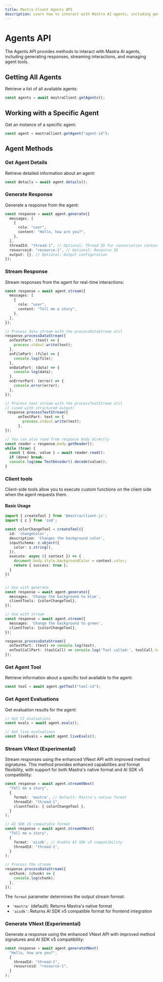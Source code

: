 ```yaml
---
title: Mastra Client Agents API
description: Learn how to interact with Mastra AI agents, including generating responses, streaming interactions, and managing agent tools using the client-js SDK.
---
```


# Agents API

The Agents API provides methods to interact with Mastra AI agents, including generating responses, streaming interactions, and managing agent tools.

## Getting All Agents

Retrieve a list of all available agents:

```typescript
const agents = await mastraClient.getAgents();
```

## Working with a Specific Agent

Get an instance of a specific agent:

```typescript
const agent = mastraClient.getAgent("agent-id");
```

## Agent Methods

### Get Agent Details

Retrieve detailed information about an agent:

```typescript
const details = await agent.details();
```

### Generate Response

Generate a response from the agent:

```typescript
const response = await agent.generate({
  messages: [
    {
      role: "user",
      content: "Hello, how are you?",
    },
  ],
  threadId: "thread-1", // Optional: Thread ID for conversation context
  resourceid: "resource-1", // Optional: Resource ID
  output: {}, // Optional: Output configuration
});
```

### Stream Response

Stream responses from the agent for real-time interactions:

```typescript
const response = await agent.stream({
  messages: [
    {
      role: "user",
      content: "Tell me a story",
    },
  ],
});

// Process data stream with the processDataStream util
response.processDataStream({
  onTextPart: (text) => {
    process.stdout.write(text);
  },
  onFilePart: (file) => {
    console.log(file);
  },
  onDataPart: (data) => {
    console.log(data);
  },
  onErrorPart: (error) => {
    console.error(error);
  },
});

// Process text stream with the processTextStream util
// (used with structured output)
 response.processTextStream({
      onTextPart: text => {
        process.stdout.write(text);
      },
});

// You can also read from response body directly
const reader = response.body.getReader();
while (true) {
  const { done, value } = await reader.read();
  if (done) break;
  console.log(new TextDecoder().decode(value));
}
```

### Client tools

Client-side tools allow you to execute custom functions on the client side when the agent requests them.

#### Basic Usage

```typescript
import { createTool } from '@mastra/client-js';
import { z } from 'zod';

const colorChangeTool = createTool({
  id: 'changeColor',
  description: 'Changes the background color',
  inputSchema: z.object({
    color: z.string(),
  }),
  execute: async ({ context }) => {
    document.body.style.backgroundColor = context.color;
    return { success: true };
  }
})


// Use with generate
const response = await agent.generate({
  messages: 'Change the background to blue',
  clientTools: {colorChangeTool},
});

// Use with stream
const response = await agent.stream({
  messages: 'Change the background to green',
  clientTools: {colorChangeTool},
});

response.processDataStream({
  onTextPart: (text) => console.log(text),
  onToolCallPart: (toolCall) => console.log('Tool called:', toolCall.toolName),
});
```

### Get Agent Tool

Retrieve information about a specific tool available to the agent:

```typescript
const tool = await agent.getTool("tool-id");
```

### Get Agent Evaluations

Get evaluation results for the agent:

```typescript
// Get CI evaluations
const evals = await agent.evals();

// Get live evaluations
const liveEvals = await agent.liveEvals();
```


### Stream VNext (Experimental)

<StreamVNextCallout />

Stream responses using the enhanced VNext API with improved method signatures. This method provides enhanced capabilities and format flexibility, with support for both Mastra's native format and AI SDK v5 compatibility:

```typescript
const response = await agent.streamVNext(
  "Tell me a story",
  {
    format: 'mastra', // Default: Mastra's native format
    threadId: "thread-1",
    clientTools: { colorChangeTool },
  }
);

// AI SDK v5 compatible format
const response = await agent.streamVNext(
  "Tell me a story",
  {
    format: 'aisdk', // Enable AI SDK v5 compatibility
    threadId: "thread-1",
  }
);

// Process the stream
response.processDataStream({
  onChunk: (chunk) => {
    console.log(chunk);
  },
});
```

The `format` parameter determines the output stream format:
- `'mastra'` (default): Returns Mastra's native format
- `'aisdk'`: Returns AI SDK v5 compatible format for frontend integration

### Generate VNext (Experimental)

Generate a response using the enhanced VNext API with improved method signatures and AI SDK v5 compatibility:

```typescript
const response = await agent.generateVNext(
  "Hello, how are you?",
  {
    threadId: "thread-1",
    resourceid: "resource-1",
  }
);
```